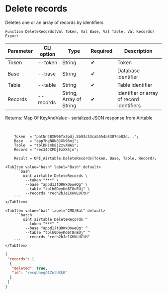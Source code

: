 ﻿---
sidebar_position: 4
description: Delete records and other functions to work with Airtable in the Open Integration Package, a free open-source integration library for 1C:Enterprise 8, OneScript and CLI
keywords: [1C, 1С, 1С:Enterprise, 1С:Enterprise 8.3, API, Integration, Services, Exchange, OneScript, CLI, Airtable]
---


# Delete records
 Deletes one or an array of records by identifiers



`Function DeleteRecords(Val Token, Val Base, Val Table, Val Records) Export`

  | Parameter | CLI option | Type | Required | Description |
  |-|-|-|-|-|
  | Token | --token | String | &#x2714; | Token |
  | Base | --base | String | &#x2714; | Database identifier |
  | Table | --table | String | &#x2714; | Table identifier |
  | Records | --records | String, Array of String | &#x2714; | Identifier or array of record identifiers |

  
  Returns:  Map Of KeyAndValue - serialized JSON response from Airtable

<br/>




```bsl title="1C:Enterprise/OneScript code example"
    Token  = "patNn4BXW66Yx3pdj.5b93c53cab554a8387de02d...";
    Base   = "app7HgN8N8JXk96nj";
    Table  = "tblDHsmb8j2zvXWAs";
    Record = "rec34JXPDjEzXX5jo";

    Result = OPI_Airtable.DeleteRecords(Token, Base, Table, Record);
```
 

 <Tabs>
  
    <TabItem value="bash" label="Bash" default>
        ```bash
            oint airtable DeleteRecords \
             --token "***" \
             --base "appd1JtQRWxOoweQg" \
             --table "tblh0DeyKd6T8nEUj" \
             --records "rech2bJe1XHNLUCtH"
        ```
    </TabItem>
  
    <TabItem value="bat" label="CMD/Bat" default>
        ```batch
            oint airtable DeleteRecords ^
             --token "***" ^
             --base "appd1JtQRWxOoweQg" ^
             --table "tblh0DeyKd6T8nEUj" ^
             --records "rech2bJe1XHNLUCtH"
        ```
    </TabItem>
</Tabs>


```json title="Result"
{
 "records": [
  {
   "deleted": true,
   "id": "recqUnegQ1ZntUXkB"
  }
 ]
}
```

